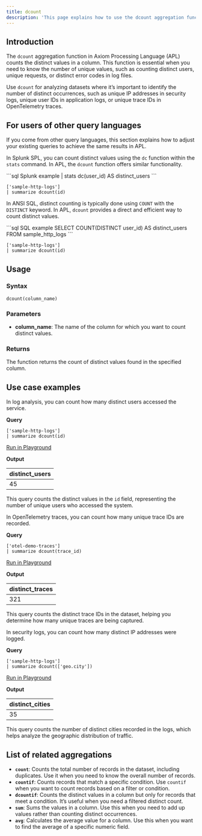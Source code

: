 ```yaml
---
title: dcount
description: 'This page explains how to use the dcount aggregation function in APL.'
---
```


## Introduction

The `dcount` aggregation function in Axiom Processing Language (APL) counts the distinct values in a column. This function is essential when you need to know the number of unique values, such as counting distinct users, unique requests, or distinct error codes in log files. 

Use `dcount` for analyzing datasets where it’s important to identify the number of distinct occurrences, such as unique IP addresses in security logs, unique user IDs in application logs, or unique trace IDs in OpenTelemetry traces.

## For users of other query languages

If you come from other query languages, this section explains how to adjust your existing queries to achieve the same results in APL.

<AccordionGroup>
<Accordion title="Splunk SPL users">

In Splunk SPL, you can count distinct values using the `dc` function within the `stats` command. In APL, the `dcount` function offers similar functionality.

<CodeGroup>
```sql Splunk example
| stats dc(user_id) AS distinct_users
```

```kusto APL equivalent
['sample-http-logs']
| summarize dcount(id)
```
</CodeGroup>

</Accordion>

<Accordion title="ANSI SQL users">

In ANSI SQL, distinct counting is typically done using `COUNT` with the `DISTINCT` keyword. In APL, `dcount` provides a direct and efficient way to count distinct values.

<CodeGroup>
```sql SQL example
SELECT COUNT(DISTINCT user_id) AS distinct_users
FROM sample_http_logs
```

```kusto APL equivalent
['sample-http-logs']
| summarize dcount(id)
```
</CodeGroup>

</Accordion>
</AccordionGroup>

## Usage

### Syntax

```kusto
dcount(column_name)
```

### Parameters

- **column_name**: The name of the column for which you want to count distinct values.

### Returns

The function returns the count of distinct values found in the specified column.

## Use case examples

<Tabs>

<Tab title="Log analysis">

In log analysis, you can count how many distinct users accessed the service.

**Query**

```kusto
['sample-http-logs']
| summarize dcount(id)
```

[Run in Playground](https://play.axiom.co/axiom-play-qf1k/explorer?initForm=%7B%22apl%22%3A%22%5B'sample-http-logs'%5D%20%7C%20summarize%20dcount(id)%22%7D)

**Output**

| distinct_users |
|----------------|
| 45             |

This query counts the distinct values in the `id` field, representing the number of unique users who accessed the system.

</Tab>

<Tab title="OpenTelemetry traces">

In OpenTelemetry traces, you can count how many unique trace IDs are recorded.

**Query**

```kusto
['otel-demo-traces']
| summarize dcount(trace_id)
```

[Run in Playground](https://play.axiom.co/axiom-play-qf1k/explorer?initForm=%7B%22apl%22%3A%22%5B'otel-demo-traces'%5D%20%7C%20summarize%20dcount(trace_id)%22%7D)

**Output**

| distinct_traces |
|-----------------|
| 321             |

This query counts the distinct trace IDs in the dataset, helping you determine how many unique traces are being captured.

</Tab>

<Tab title="Security logs">

In security logs, you can count how many distinct IP addresses were logged.

**Query**

```kusto
['sample-http-logs']
| summarize dcount(['geo.city'])
```

[Run in Playground](https://play.axiom.co/axiom-play-qf1k/explorer?initForm=%7B%22apl%22%3A%22%5B'sample-http-logs'%5D%20%7C%20summarize%20dcount(%5B'geo.city'%5D)%22%7D)

**Output**

| distinct_cities |
|-----------------|
| 35              |

This query counts the number of distinct cities recorded in the logs, which helps analyze the geographic distribution of traffic.

</Tab>

</Tabs>

## List of related aggregations

- **`count`**: Counts the total number of records in the dataset, including duplicates. Use it when you need to know the overall number of records.
- **`countif`**: Counts records that match a specific condition. Use `countif` when you want to count records based on a filter or condition.
- **`dcountif`**: Counts the distinct values in a column but only for records that meet a condition. It’s useful when you need a filtered distinct count.
- **`sum`**: Sums the values in a column. Use this when you need to add up values rather than counting distinct occurrences.
- **`avg`**: Calculates the average value for a column. Use this when you want to find the average of a specific numeric field.